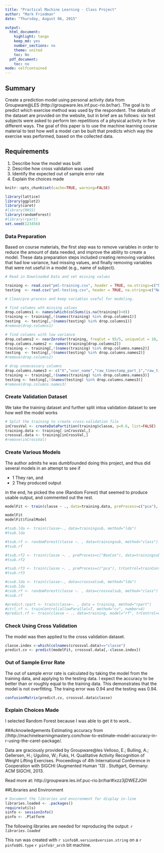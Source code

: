 ```yaml
---
title: "Practical Machine Learning - Class Project"
author: "Mark Friedman"
date: "Thursday, August 06, 2015"

output:
  html_document:
    highlight: tango
    keep_md: yes
    number_sections: no
    theme: united
    toc: No
  pdf_document:
    toc: no
mode: selfcontained
---
```

## Summary

Create a prediction model using personal activity data from Groupware@LES (http://groupware.les.inf.puc-rio.br/har).  The goal is to predict which exercise method was used by the respondent.  The details of the dataset are provided on the website, but in brief are as follows:  six test subjects were asked to perform ten repetitions of a physical activity in five different ways.  The goal of this paper is to use the machine learning course material to test how well a model can be built that predicts which way the exercise was performed, based on the collected data. 

## Requirements
1. Describe how the model was built  
2. Describe how cross validation was used  
3. Identify the expected out of sample error rate  
4. Explain the choices made

```r
knitr::opts_chunk$set(cache=TRUE, warning=FALSE)
```

```r
library(lattice)
library(ggplot2)
library(caret)
#library(MASS)
library(randomForest)
#library(rpart)
set.seed(123456)
```

### Data Preparation
Based on course materials, the first step was to remove variables in order to reduce the amount of data needed, and improve the ability to create a model.  These data preparation steps included creating removing variables that had low variance, had missing values, and finally removing variables that were not useful in a model (e.g., name of subject).

```r
# Read in Downloaded Data and set missing values

training <- read.csv("pml-training.csv", header = TRUE, na.strings=c("NA","#DIV/0!"))
testing  <- read.csv("pml-testing.csv", header = TRUE, na.strings=c("NA","#DIV/0!"))

# Clean/pre-process and keep variables useful for modeling.

# find columns wth missing values
drop.columns1 <- names(which(colSums(is.na(training))>0))
training <- training[,!(names(training) %in% drop.columns1)]
testing  <- testing[,!(names(testing) %in% drop.columns1)]
#remove(drop.columns1)

# find columns with low variance
drop.columns2 <- nearZeroVar(training, freqCut = 95/5, uniqueCut = 10, saveMetrics = FALSE, foreach = FALSE, allowParallel = TRUE)
drop.columns.names2 <- names(training[drop.columns2])
training <- training[,!(names(training) %in% drop.columns.names2)]
testing  <- testing[,!(names(testing) %in% drop.columns.names2)]
#remove(drop.columns2)

# drop unnecessary columns
drop.columns.names3 <- c("X","user_name","raw_timestamp_part_1","raw_timestamp_part_2","cvtd_timestamp","num_window")
training <- training[,!(names(training) %in% drop.columns.names3)]
testing <- testing[,!(names(testing) %in% drop.columns.names3)]
#remove(drop.columns.names3)
```
### Create Validation Dataset
We take the training dataset and further split intoa validation dataset to see how well the model works

```r
# Split the training to create cross-validation file
inCrossVal <- createDataPartition(training$classe, p=0.6, list=FALSE)
training.data <- training[-inCrossVal,]
crossval.data <- training[inCrossVal,]
#remove(inCrossVal)
```

### Create Various Models
The author admits he was dumbfounded doing this project, and thus did several models in an attempt to see if

* 1 They ran, and 
* 2 They produced output  

in the end, he picked the one (Random Forest) that seemed to produce usable output, and commented out the rest.

```r
modelFit <- train(classe ~ ., data=training.data, preProcess=c("pca"), trControl=trainControl(method="cv"), method="rf")

modelFit
modelFit$finalModel

#tsub.lda <- train(classe~., data=trainingsub, method="lda")
#tsub.lda

#tsub.rf <- randomForest(classe ~. , data=trainingsub, method="class")
#tsub.rf

#tsub.rf2 <- train(classe ~. , preProcess=c("BoxCox"), data=trainingsub, method="rf")
#tsub.rf2

#tsub.rf3 <- train(classe ~. , preProcess=c("pca"), trControl=trainControl(method="cv"), data=trainingsub, method="rf")
#tsub.rf3

#csub.lda <- train(classe~., data=crossvalsub, method="lda")
#csub.lda
#csub.rf <- randomForest(classe ~. , data=crossvalsub, method="class")
#csub.rf

#predict.rpart <- train(classe~. , data = training, method="rpart")
#ctrl.rf <- trainControl(allowParallel=T, method="cv", number=4)
#predict.rf <- train(classe ~ ., data=training, model="rf", trControl=ctrl.rf)
```

### Check Using Cross Validation
The model was then applied to the cross validation dataset.

```r
classe.index <-which(colnames(crossval.data)=="classe")
predict.cv <- predict(modelFit, crossval.data[,-classe.index])
```
### Out of Sample Error Rate
The out of sample error rate is calculated by taking the model from the training data, and applying to the testing data.  I expect the accuracy to be better than or roughly equal to the training data.  This demonstrates that the model is not overfitting.  The traing error was 0.94 and the testing was 0.94.

```r
confusionMatrix(predict.cv, crossval.data$classe)
```

### Explain Choices Made
I selected Random Forest because I was able to get it to work..


##Acknowledgements
Estimating accuracy from //http://machinelearningmastery.com/how-to-estimate-model-accuracy-in-r-using-the-caret-package/. 

Data are graciously provided by Groupware@les
Velloso, E.; Bulling, A.; Gellersen, H.; Ugulino, W.; Fuks, H. Qualitative Activity Recognition of Weight Lifting Exercises. Proceedings of 4th International Conference in Cooperation with SIGCHI (Augmented Human '13) . Stuttgart, Germany: ACM SIGCHI, 2013.

Read more at: http://groupware.les.inf.puc-rio.br/har#ixzz3jDWEZJOH

##Libraries and Environment
```r
# Document the libraries and environment for display in-line
libraries.loaded <- .packages()
require(utils)
sinfo <- sessionInfo()
pinfo <- .Platform
```
The following libraries are needed for reproducing the output: *`r libraries.loaded`*

This run was created with `r sinfo$R.version$version.string` on a `r pinfo$OS.type` `r pinfo$r_arch` bit machine.
